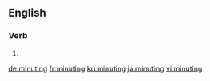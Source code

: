 ==English==

===Verb===
{{head|en|present participle}}

# {{present participle of|minute|lang=en|nocat=1}}

[[de:minuting]]
[[fr:minuting]]
[[ku:minuting]]
[[ja:minuting]]
[[vi:minuting]]